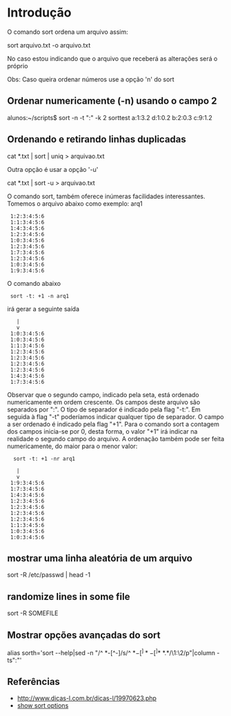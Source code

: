 =Introdução= 
O comando sort ordena um arquivo assim:

sort arquivo.txt -o arquivo.txt

No caso estou indicando que o arquivo que receberá as alterações será
o próprio

Obs: Caso queira ordenar números use a opção 'n' do sort
==Ordenar numericamente (-n) usando o campo 2== 

alunos:~/scripts$ sort -n -t ":" -k 2 sorttest
a:1:3.2
d:1:0.2
b:2:0.3
c:9:1.2


==Ordenando e retirando linhas duplicadas== 

cat *.txt | sort | uniq > arquivao.txt

Outra opção é usar a opção '-u'

cat *.txt | sort -u > arquivao.txt



O comando sort, também oferece inúmeras facilidades interessantes.
Tomemos o arquivo abaixo como exemplo: arq1

  1:2:3:4:5:6
  1:1:3:4:5:6
  1:4:3:4:5:6
  1:2:3:4:5:6
  1:0:3:4:5:6
  1:2:3:4:5:6
  1:7:3:4:5:6
  1:2:3:4:5:6
  1:0:3:4:5:6
  1:9:3:4:5:6


O comando abaixo


  sort -t: +1 -n arq1

irá gerar a seguinte saída

    |
    v
  1:0:3:4:5:6
  1:0:3:4:5:6
  1:1:3:4:5:6
  1:2:3:4:5:6
  1:2:3:4:5:6
  1:2:3:4:5:6
  1:2:3:4:5:6
  1:4:3:4:5:6
  1:7:3:4:5:6


Observar que o segundo campo, indicado pela seta, está ordenado
numericamente em ordem crescente. Os campos deste arquivo são
separados por ":". O tipo de separador é indicado pela flag "-t:". Em
seguida à flag "-t" poderíamos indicar qualquer tipo de separador. O
campo a ser ordenado é indicado pela flag "+1". Para o comando sort a
contagem dos campos inicia-se por 0, desta forma, o valor "+1" irá
indicar na realidade o segundo campo do arquivo. A ordenação também
pode ser feita numericamente, do maior para o menor valor:

   sort -t: +1 -nr arq1

    |
    v
  1:9:3:4:5:6
  1:7:3:4:5:6
  1:4:3:4:5:6
  1:2:3:4:5:6
  1:2:3:4:5:6
  1:2:3:4:5:6
  1:2:3:4:5:6
  1:1:3:4:5:6
  1:0:3:4:5:6
  1:0:3:4:5:6


==mostrar uma linha aleatória de um arquivo== 

sort -R /etc/passwd | head -1

==randomize lines in some file==

sort -R SOMEFILE


==Mostrar opções avançadas do sort== 

alias sorth='sort --help|sed -n "/^ *-[^-]/s/^ *\(-[^ ]* -[^ ]*\) *\(.*\)/\1:\2/p"|column -ts":"'

==Referências== 
* http://www.dicas-l.com.br/dicas-l/19970623.php
* [[http://www.commandlinefu.com/commands/view/5814/view-advanced-sort-options-quick-reference-help-alias|show sort options]]
